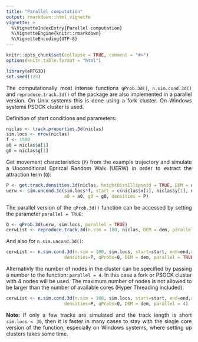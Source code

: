 ```yaml
---
title: "Parallel computation"
output: rmarkdown::html_vignette
vignette: >
  %\VignetteIndexEntry{Parallel computation}
  %\VignetteEngine{knitr::rmarkdown}
  %\VignetteEncoding{UTF-8}
---
```

<style>
body {
text-align: justify}
</style>
```r
knitr::opts_chunk$set(collapse = TRUE, comment = "#>")
options(knitr.table.format = "html")

library(eRTG3D)
set.seed(123)
```

The computationally most intense functions `qProb.3d()`, `n.sim.cond.3d()` and `reproduce.track.3d()` of the package are also implemented in a parallel version. On Unix systems this is done using a fork cluster. On Windows systems PSOCK cluster is used.

Definition of start conditions and parameters:

```r
niclas <- track.properties.3d(niclas)
sim.locs <- nrow(niclas)
f <- 1500
a0 = niclas$a[1]
g0 = niclas$g[1]
```

Get movement characteristics (`P`) from the example trajectory and simulate a Unconditional Eprircal Random Walk (UERW) in order to extract the attraction term (`Q`):

```r
P <- get.track.densities.3d(niclas, heightDistEllipsoid = TRUE, DEM = dem)
uerw <- sim.uncond.3d(sim.locs*f, start = c(niclas$x[1], niclas$y[1], niclas$z[1]), 
                      a0 = a0, g0 = g0, densities = P)
```

The parallel version of the `qProb.3d()` function can be accessed by setting the parameter `parallel = TRUE`:

```r
Q <- qProb.3d(uerw, sim.locs, parallel = TRUE)
cerwList <- reproduce.track.3d(n.sim = 100, niclas, DEM = dem, parallel = TRUE)
```

And also for `n.sim.uncond.3d()`:

```r
cerwList <- n.sim.cond.3d(n.sim = 100, sim.locs, start=start, end=end,a0 = a0, g0 = g0,
                      densities=P, qProbs=Q, DEM = dem, parallel = TRUE)
```

Alternativly the number of nodes in the cluster can be specified by passing a number to the function: `parallel = 4`. In this case a fork or PSOCK cluster with 4 nodes will be used. The maximum number of nodes is not allowed to be larger than the number of available cores (Hyper Threading included).

```r
cerwList <- n.sim.cond.3d(n.sim = 100, sim.locs, start=start, end=end,a0 = a0, g0 = g0,
                      densities=P, qProbs=Q, DEM = dem, parallel = 4)
```

**Note:** If only a few tracks are simulated and the track length is short `sim.locs < 30`, then it is faster in many cases to stay with the single core version of the function, especially on Windows systems, where setting up clusters takes some time.
